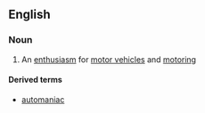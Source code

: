==English==

===Noun===
{{en-noun}}

#{{US}} An [[enthusiasm]] for [[motor vehicle]]s and [[motoring]]

====Derived terms====
*[[automaniac]]